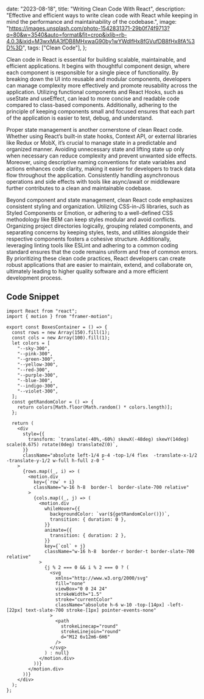 

  date: "2023-08-18",
  title: "Writing Clean Code With React",
  description:
    "Effective and efficient ways to write clean code with React while keeping in mind the performance and maintainability of the codebase.",
  image:
    "https://images.unsplash.com/photo-1542831371-29b0f74f9713?q=80&w=3540&auto=format&fit=crop&ixlib=rb-4.0.3&ixid=M3wxMjA3fDB8MHxwaG90by1wYWdlfHx8fGVufDB8fHx8fA%3D%3D",
  tags: ["Clean Code"],
};


Clean code in React is essential for building scalable, maintainable, and efficient applications. It begins with thoughtful component design, where each component is responsible for a single piece of functionality. By breaking down the UI into reusable and modular components, developers can manage complexity more effectively and promote reusability across the application. Utilizing functional components and React Hooks, such as useState and useEffect, can lead to more concise and readable code compared to class-based components. Additionally, adhering to the principle of keeping components small and focused ensures that each part of the application is easier to test, debug, and understand.

Proper state management is another cornerstone of clean React code. Whether using React’s built-in state hooks, Context API, or external libraries like Redux or MobX, it’s crucial to manage state in a predictable and organized manner. Avoiding unnecessary state and lifting state up only when necessary can reduce complexity and prevent unwanted side effects. Moreover, using descriptive naming conventions for state variables and actions enhances code clarity, making it easier for developers to track data flow throughout the application. Consistently handling asynchronous operations and side effects with tools like async/await or middleware further contributes to a clean and maintainable codebase.

Beyond component and state management, clean React code emphasizes consistent styling and organization. Utilizing CSS-in-JS libraries, such as Styled Components or Emotion, or adhering to a well-defined CSS methodology like BEM can keep styles modular and avoid conflicts. Organizing project directories logically, grouping related components, and separating concerns by keeping styles, tests, and utilities alongside their respective components fosters a cohesive structure. Additionally, leveraging linting tools like ESLint and adhering to a common coding standard ensures that the code remains uniform and free of common errors. By prioritizing these clean code practices, React developers can create robust applications that are easier to maintain, extend, and collaborate on, ultimately leading to higher quality software and a more efficient development process.

## Code Snippet

<CodeWindow title="BoxesContainer.tsx">

```TSX
import React from "react";
import { motion } from "framer-motion";

export const BoxesContainer = () => {
  const rows = new Array(150).fill(1);
  const cols = new Array(100).fill(1);
  let colors = [
    "--sky-300",
    "--pink-300",
    "--green-300",
    "--yellow-300",
    "--red-300",
    "--purple-300",
    "--blue-300",
    "--indigo-300",
    "--violet-300",
  ];
  const getRandomColor = () => {
    return colors[Math.floor(Math.random() * colors.length)];
  };

  return (
    <div
      style={{
        transform: `translate(-40%,-60%) skewX(-48deg) skewY(14deg) scale(0.675) rotate(0deg) translateZ(0)`,
      }}
      className="absolute left-1/4 p-4 -top-1/4 flex  -translate-x-1/2 -translate-y-1/2 w-full h-full z-0 "
    >
      {rows.map((_, i) => (
        <motion.div
          key={`row` + i}
          className="w-16 h-8  border-l  border-slate-700 relative"
        >
          {cols.map((_, j) => (
            <motion.div
              whileHover={{
                backgroundColor: `var(${getRandomColor()})`,
                transition: { duration: 0 },
              }}
              animate={{
                transition: { duration: 2 },
              }}
              key={`col` + j}
              className="w-16 h-8  border-r border-t border-slate-700 relative"
            >
              {j % 2 === 0 && i % 2 === 0 ? (
                <svg
                  xmlns="http://www.w3.org/2000/svg"
                  fill="none"
                  viewBox="0 0 24 24"
                  strokeWidth="1.5"
                  stroke="currentColor"
                  className="absolute h-6 w-10 -top-[14px] -left-[22px] text-slate-700 stroke-[1px] pointer-events-none"
                >
                  <path
                    strokeLinecap="round"
                    strokeLinejoin="round"
                    d="M12 6v12m6-6H6"
                  />
                </svg>
              ) : null}
            </motion.div>
          ))}
        </motion.div>
      ))}
    </div>
  );
};

```

</CodeWindow>
